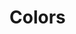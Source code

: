 
<Meta title="Design System/Foundation/Colors" />

# Colors

<ColorPalette>
  <ColorItem
    title="blue-100"
    subtitle="theme.color.blue[100]"
    colors={[theme.color.blue[100]]}
  />
  <ColorItem
    title="blue-200"
    subtitle="theme.color.blue[200]"
    colors={[theme.color.blue[200]]}
  />
  <ColorItem
    title="blue-300"
    subtitle="theme.color.blue[300]"
    colors={[theme.color.blue[300]]}
  />
  <ColorItem
    title="red-100"
    subtitle="theme.color.red[100]"
    colors={[theme.color.red[100]]}
  />
  <ColorItem
    title="red-200"
    subtitle="theme.color.red[200]"
    colors={[theme.color.red[200]]}
  />
  <ColorItem
    title="Monochrome"
    colors={[
      theme.color.monochrome.[100],
      theme.color.monochrome.[200],
      theme.color.monochrome.[300],
      theme.color.monochrome.[400],
      theme.color.monochrome.[500],
      theme.color.monochrome.[600],
      theme.color.monochrome.[700],
      theme.color.monochrome.[800],
      theme.color.monochrome.[900],
    ]}
  />
</ColorPalette>
